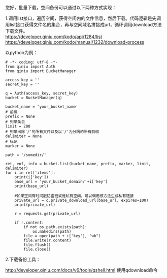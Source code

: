 您好，批量下载，空间备份可以通过以下两种方式实现： 

1.调用list接口，遍历空间，获得空间内的文件信息，然后下载。代码逻辑是先调用list接口获得文件名的集合，再与空间域名拼接成url，循环调用download方法下载文件。  
https://developer.qiniu.com/kodo/api/1284/list  
https://developer.qiniu.com/kodo/manual/1232/download-process 



以python为例：

    # -*- coding: utf-8 -*-
    from qiniu import Auth
    from qiniu import BucketManager

    access_key = ''
    secret_key = ''

    q = Auth(access_key, secret_key)
    bucket = BucketManager(q)

    bucket_name = 'your_bucket_name'
    # 前缀
    prefix = None
    # 列举条目
    limit = 200
    # 列举出除'/'的所有文件以及以'/'为分隔的所有前缀
    delimiter = None
    # 标记
    marker = None

    path = '/somedir/'

    ret, eof, info = bucket.list(bucket_name, prefix, marker, limit, delimiter)
    for i in ret['items']:
        print(i['key'])
        base_url = 'your_bucket_domain/'+i['key']
        print(base_url)
        
        #如果空间有时间戳防盗链或是私有空间，可以调用该方法生成私有链接
        private_url = q.private_download_url(base_url, expires=100)
        print(private_url)
        
        r = requests.get(private_url)

        if r.content:
            if not os.path.exists(path):
                os.makedirs(path)
            file = open(path + i['key'], "wb")
            file.write(r.content)
            file.flush()
            file.close()


2.下载备份工具： 

http://developer.qiniu.com/docs/v6/tools/qshell.html 
使用qdownload命令
